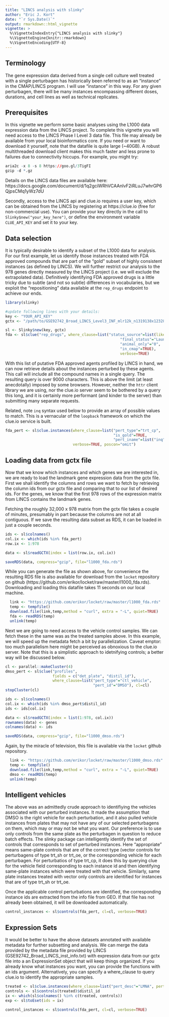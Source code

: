 ```yaml
---
title: "LINCS analysis with slinky"
author: "Eric J. Kort"
date: "`r Sys.Date()`"
output: rmarkdown::html_vignette
vignette: >
  %\VignetteIndexEntry{"LINCS analysis with slinky"}
  %\VignetteEngine{knitr::rmarkdown}
  %\VignetteEncoding{UTF-8}
---
```


## Terminology

The gene expression data derived from a single cell culture well treated with a single perturbagen has historically been referred to as an "instance" in the CMAP/LINCS program.  I will use "instance" in this way.  For any given perturbagen, there will be many instances encompassing different doses, durations, and cell lines as well as technical replicates.  

## Prerequisites

In this vignette we perform some basic analyses using the L1000 data expression data from the LINCS project.  To complete this vignette you will need access to the LINCS Phase I Level 3 data file.  This file may already be available from your local bioinformatics core.  If you need or want to download it yourself, note that the datafile is quite large (~40GB). A robust multithreaded download client makes this much faster and less prone to failures due to connectivity hiccups.  For example, you might try:

```r
aria2c -x 8 -s 8 https://goo.gl/3TigFI
gzip -d *.gz
```

Details on the LINCS data files are available here: https://docs.google.com/document/d/1q2gciWRhVCAAnlvF2iRLuJ7whrGP6QjpsCMq1yWz7dU

Secondly, access to the LINCS api and clue.io requires a user key, which can be obtained from the LINCS by registering at https://clue.io (free for non-commercial use).  You can provide your key directly in the call to `Slinky$new("your_key_here")`, or define the environment variable `CLUE_API_KEY` and set it to your key.

## Data selection

It is typically desirable to identify a subset of the L1000 data for analysis.  For our first example, let us identify those instances treated with FDA approved compounds that are part of the "gold" subset of highly consistent instances (as defined by LINCS).  We will further restrict our analysis to the 978 genes directly measured by the LINCS project (i.e. we will exclude the extrapolated data).  Definitively identifying FDA approved drugs is a little tricky due to subtle (and not so subtle) differences in vocabularies, but we exploit the "repositioning" data available at the `rep_drugs` endpoint to achieve our ends. 


```r
library(slinky)

#update following lines with your details:
key <- "YOUR_API_KEY"
gctx <- "/path/to/GSE92742_Broad_LINCS_Level3_INF_mlr12k_n1319138x12328.gctx"

sl <- Slinky$new(key, gctx)
fda <- sl$clue("rep_drugs", where_clause=list("status_source"=list(like = "FDA Orange"),
                                                   "final_status"="Launched",
                                                   "animal_only"="0",
                                                   "in_cmap"=TRUE),
                                                   verbose=TRUE)

```

With this list of putative FDA approved agents profiled by LINCS in hand, we can now retrieve details about the instances perturbed by these agents.  This call will include all the compound names in a single query.  The resulting query is over 9000 characters.  This is above the limit (at least anecdotally) imposed by some browsers.  However, neither the `httr` client library we are using, nor the clue.io server seem to be bothered by a query this long, and it is certainly more performant (and kinder to the server) than submitting many separate requests.

Related, note `inq` syntax used below to provide an array of possible values to match.  This is a vernacular of the `loopback` framework on which the clue.io service is built.

```r

fda_pert <- sl$clue.instances(where_clause=list("pert_type"="trt_cp", 
                                                "is_gold"=TRUE,
                                                "pert_iname"=list("inq"=fda$pert_iname)),
                              verbose=TRUE, poscon="omit")

```

## Loading data from gctx file

Now that we know which instances and which genes we are interested in, we are ready to load the landmark gene expression data from the gctx file.  First we shall identify the columns and rows we want to fetch by retrieving the column ids from our gctx file and comparing that to our list of desired ids. For the genes, we know that the first 978 rows of the expression matrix from LINCS contains the landmark genes. 

Fetching the roughly 32,000 x 978 matrix from the gctx file takes a couple of minutes, presumably in part because the columns are not at all contiguous.   If we save the resulting data subset as RDS, it can be loaded in just a couple seconds.  

```r

ids <- sl$colnames()
col.ix <- which(ids %in% fda_pert)
row.ix <- 1:978

data <- sl$readGCTX(index = list(row.ix, col.ix))

saveRDS(data, compress="gzip", file="l1000_fda.rds")

```

While you can generate the file as shown above, for convenience the resulting RDS file is also available for download from the `locket` repository on github (https://github.com/erikor/locket/raw/master/l1000_fda.rds).  Downloading and loading this datafile takes 11 seconds on our local machine.

```r
  link <- "https://github.com/erikor/locket/raw/master/l1000_fda.rds"
  temp <- tempfile()
  download.file(link,temp,method = "curl", extra = "-L", quiet=TRUE)
  fda <- readRDS(temp)
  unlink(temp)
```

Next we are going to need access to the vehicle control samples.  We can fetch these in the same was as the treated samples above.  In this example, we will speed up the metadata fetch a bit by parallelization.  Caveat emptor: too much parallelism here might be perceived as obnoxious to the clue.io server.  Note that this is a simplistic approach to idetnifying controls; a better way will be discussed below.

```r
cl <- parallel::makeCluster(4)
dmso_pert <- sl$clue("profiles", 
                     fields = c("det_plate", "distil_id"), 
                     where_clause=list("pert_type"="ctl_vehicle", 
                                       "pert_id"="DMSO"), cl=cl)
stopCluster(cl)

ids <- sl$colnames()
col.ix <- which(ids %in% dmso_pert$distil_id)
ids <- ids[col.ix]

data <- sl$readGCTX(index = list(1:978, col.ix))
rownames(data) <- genes
colnames(data) <- ids

saveRDS(data, compress="gzip", file="l1000_dmso.rds")
```

Again, by the miracle of television, this file is available via the `locket` github repository.

```r
  link <- "https://github.com/erikor/locket/raw/master/l1000_dmso.rds"
  temp <- tempfile()
  download.file(link,temp,method = "curl", extra = "-L", quiet=TRUE)
  dmso <- readRDS(temp)
  unlink(temp)
```


## Intelligent vehicles

The above was an admittedly crude approach to identifiying the vehicles associated with our perturbed instances.  It made the assumption that DMSO is the right vehicle for each perturbation, and it also pulled vehicle instances from plates that may not have any of our selected perturbagens on them, which may or may not be what you want.  Our preference is to use only controls from the same plate as the perturbagen in question to reduce batch effects.  The slinky package can intelligently identify the set of controls that corresponds to set of perturbed instances.  Here "appropriate" means same-plate controls that are of the correct type (vector controls for perturbagens of type trt_sh or trt_oe, or the corresponding vehicle for each perturbagen.  For perturbatios of type trt_cp, it does this by querying clue for the vehicle field corresponding to each instance id and then identifying same-plate instances which were treated with that vehicle.  Similarly, same plate instances treated with vector only controls are identified for instances that are of type trt_sh or trt_oe.

Once the applicable control perturbations are identified, the corresponding instance ids are extracted from the info file from GEO.  If that file has not already been obtained, it will be downloaded automatically.

```r

control_instances <- sl$controls(fda_pert, cl=cl, verbose=TRUE)

```


## Expression Sets

It would be better to have the above datasets annotated with available metadata for further subsetting and analysis.  We can merge the data provided by the metadata file provided by LINCS (GSE92742_Broad_LINCS_inst_info.txt) with expression data from our gctx file into a an ExpressionSet object that will keep things organized.  If you already know what instances you want, you can provide the functions with an ids argument.  Alternatively, you can specify a where_clause to query clue.io to identify the appropriate samples.  

```r

treated <- sl$clue.instances(where_clause=list("pert_desc"="LMNA", pert_type="trt_sh"))
controls <- sl$controls(treated)$distil_id
ix <- which(sl$colnames() %in% c(treated, controls))
exp <- sl$toEset(ids = ix)

control_instances <- sl$controls(fda_pert, cl=cl, verbose=TRUE)

```

